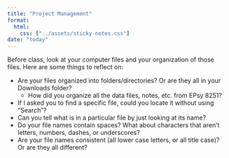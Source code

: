 ```yaml
---
title: "Project Management"
format:
  html:
    css: ["../assets/sticky-notes.css"]
date: "today"
---
```



Before class, look at your computer files and your organization of those files. Here are some things to reflect on:

- Are your files organized into folders/directories? Or are they all in your Downloads folder?
  + How did you organize all the data files, notes, etc. from EPsy 8251?
- If I asked you to find a specific file, could you locate it without using "Search"?
- Can you tell what is in a particular file by just looking at its name?
- Do your file names contain spaces? What about characters that aren't letters, numbers, dashes, or underscores?
- Are your file names consistent (all lower case letters, or all title case)? Or are they all different?


